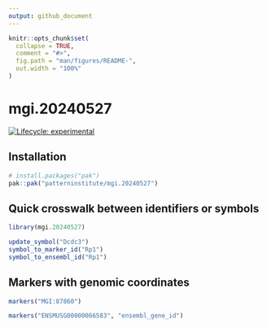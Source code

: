 ```yaml
---
output: github_document
---
```


<!-- README.md is generated from README.Rmd. Please edit that file -->

```r
knitr::opts_chunk$set(
  collapse = TRUE,
  comment = "#>",
  fig.path = "man/figures/README-",
  out.width = "100%"
)
```

# mgi.20240527

<!-- badges: start -->
[![Lifecycle: experimental](https://img.shields.io/badge/lifecycle-experimental-orange.svg)](https://lifecycle.r-lib.org/articles/stages.html#experimental)
<!-- badges: end -->


## Installation

``` r
# install.packages("pak")
pak::pak("patterninstitute/mgi.20240527")
```

## Quick crosswalk between identifiers or symbols

```r
library(mgi.20240527)

update_symbol("Dcdc3")
symbol_to_marker_id("Rp1")
symbol_to_ensembl_id("Rp1")
```

## Markers with genomic coordinates

```r
markers("MGI:87860")

markers("ENSMUSG00000066583", "ensembl_gene_id")
```


